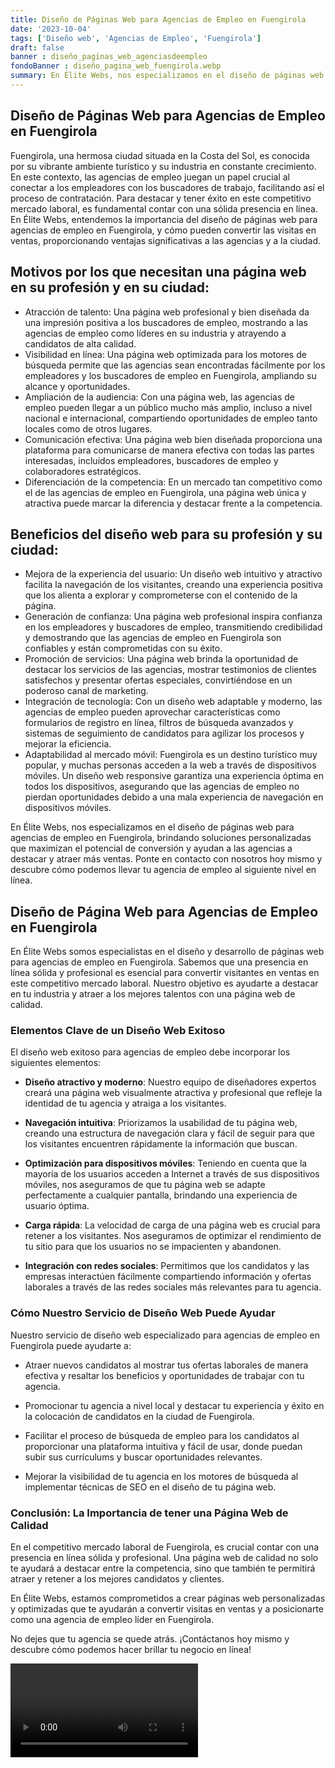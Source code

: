 ```yaml
---
title: Diseño de Páginas Web para Agencias de Empleo en Fuengirola
date: '2023-10-04'
tags: ['Diseño web', 'Agencias de Empleo', 'Fuengirola']
draft: false
banner : diseño_paginas_web_agenciasdeempleo
fondoBanner : diseño_pagina_web_fuengirola.webp
summary: En Élite Webs, nos especializamos en el diseño de páginas web para agencias de empleo en Fuengirola, brindando soluciones personalizadas que maximizan el potencial de conversión y ayudan a las agencias a destacar y atraer más ventas. Ponte en contacto con nosotros hoy mismo y descubre cómo podemos llevar tu agencia de empleo al siguiente nivel en línea.
---
```


## Diseño de Páginas Web para Agencias de Empleo en Fuengirola
Fuengirola, una hermosa ciudad situada en la Costa del Sol, es conocida por su vibrante ambiente turístico y su industria en constante crecimiento. En este contexto, las agencias de empleo juegan un papel crucial al conectar a los empleadores con los buscadores de trabajo, facilitando así el proceso de contratación. Para destacar y tener éxito en este competitivo mercado laboral, es fundamental contar con una sólida presencia en línea. En Élite Webs, entendemos la importancia del diseño de páginas web para agencias de empleo en Fuengirola, y cómo pueden convertir las visitas en ventas, proporcionando ventajas significativas a las agencias y a la ciudad.

## Motivos por los que necesitan una página web en su profesión y en su ciudad:
- Atracción de talento: Una página web profesional y bien diseñada da una impresión positiva a los buscadores de empleo, mostrando a las agencias de empleo como líderes en su industria y atrayendo a candidatos de alta calidad.
- Visibilidad en línea: Una página web optimizada para los motores de búsqueda permite que las agencias sean encontradas fácilmente por los empleadores y los buscadores de empleo en Fuengirola, ampliando su alcance y oportunidades.
- Ampliación de la audiencia: Con una página web, las agencias de empleo pueden llegar a un público mucho más amplio, incluso a nivel nacional e internacional, compartiendo oportunidades de empleo tanto locales como de otros lugares.
- Comunicación efectiva: Una página web bien diseñada proporciona una plataforma para comunicarse de manera efectiva con todas las partes interesadas, incluidos empleadores, buscadores de empleo y colaboradores estratégicos.
- Diferenciación de la competencia: En un mercado tan competitivo como el de las agencias de empleo en Fuengirola, una página web única y atractiva puede marcar la diferencia y destacar frente a la competencia.

## Beneficios del diseño web para su profesión y su ciudad:
- Mejora de la experiencia del usuario: Un diseño web intuitivo y atractivo facilita la navegación de los visitantes, creando una experiencia positiva que los alienta a explorar y comprometerse con el contenido de la página.
- Generación de confianza: Una página web profesional inspira confianza en los empleadores y buscadores de empleo, transmitiendo credibilidad y demostrando que las agencias de empleo en Fuengirola son confiables y están comprometidas con su éxito.
- Promoción de servicios: Una página web brinda la oportunidad de destacar los servicios de las agencias, mostrar testimonios de clientes satisfechos y presentar ofertas especiales, convirtiéndose en un poderoso canal de marketing.
- Integración de tecnología: Con un diseño web adaptable y moderno, las agencias de empleo pueden aprovechar características como formularios de registro en línea, filtros de búsqueda avanzados y sistemas de seguimiento de candidatos para agilizar los procesos y mejorar la eficiencia.
- Adaptabilidad al mercado móvil: Fuengirola es un destino turístico muy popular, y muchas personas acceden a la web a través de dispositivos móviles. Un diseño web responsive garantiza una experiencia óptima en todos los dispositivos, asegurando que las agencias de empleo no pierdan oportunidades debido a una mala experiencia de navegación en dispositivos móviles.

En Élite Webs, nos especializamos en el diseño de páginas web para agencias de empleo en Fuengirola, brindando soluciones personalizadas que maximizan el potencial de conversión y ayudan a las agencias a destacar y atraer más ventas. Ponte en contacto con nosotros hoy mismo y descubre cómo podemos llevar tu agencia de empleo al siguiente nivel en línea.

<GifSeo />

<Cta />

## Diseño de Página Web para Agencias de Empleo en Fuengirola

En Élite Webs somos especialistas en el diseño y desarrollo de páginas web para agencias de empleo en Fuengirola. Sabemos que una presencia en línea sólida y profesional es esencial para convertir visitantes en ventas en este competitivo mercado laboral. Nuestro objetivo es ayudarte a destacar en tu industria y atraer a los mejores talentos con una página web de calidad.

### Elementos Clave de un Diseño Web Exitoso

El diseño web exitoso para agencias de empleo debe incorporar los siguientes elementos:

- **Diseño atractivo y moderno**: Nuestro equipo de diseñadores expertos creará una página web visualmente atractiva y profesional que refleje la identidad de tu agencia y atraiga a los visitantes.

- **Navegación intuitiva**: Priorizamos la usabilidad de tu página web, creando una estructura de navegación clara y fácil de seguir para que los visitantes encuentren rápidamente la información que buscan.

- **Optimización para dispositivos móviles**: Teniendo en cuenta que la mayoría de los usuarios acceden a Internet a través de sus dispositivos móviles, nos aseguramos de que tu página web se adapte perfectamente a cualquier pantalla, brindando una experiencia de usuario óptima.

- **Carga rápida**: La velocidad de carga de una página web es crucial para retener a los visitantes. Nos aseguramos de optimizar el rendimiento de tu sitio para que los usuarios no se impacienten y abandonen.

- **Integración con redes sociales**: Permitimos que los candidatos y las empresas interactúen fácilmente compartiendo información y ofertas laborales a través de las redes sociales más relevantes para tu agencia.

### Cómo Nuestro Servicio de Diseño Web Puede Ayudar

Nuestro servicio de diseño web especializado para agencias de empleo en Fuengirola puede ayudarte a:

- Atraer nuevos candidatos al mostrar tus ofertas laborales de manera efectiva y resaltar los beneficios y oportunidades de trabajar con tu agencia.

- Promocionar tu agencia a nivel local y destacar tu experiencia y éxito en la colocación de candidatos en la ciudad de Fuengirola.

- Facilitar el proceso de búsqueda de empleo para los candidatos al proporcionar una plataforma intuitiva y fácil de usar, donde puedan subir sus currículums y buscar oportunidades relevantes.

- Mejorar la visibilidad de tu agencia en los motores de búsqueda al implementar técnicas de SEO en el diseño de tu página web.

### Conclusión: La Importancia de tener una Página Web de Calidad

En el competitivo mercado laboral de Fuengirola, es crucial contar con una presencia en línea sólida y profesional. Una página web de calidad no solo te ayudará a destacar entre la competencia, sino que también te permitirá atraer y retener a los mejores candidatos y clientes.

En Élite Webs, estamos comprometidos a crear páginas web personalizadas y optimizadas que te ayudarán a convertir visitas en ventas y a posicionarte como una agencia de empleo líder en Fuengirola.

No dejes que tu agencia se quede atrás. ¡Contáctanos hoy mismo y descubre cómo podemos hacer brillar tu negocio en línea!

<Video />

<CtaBot job='Agencias de Empleo' city='Fuengirola'/>

<Gmaps query='Fuengirola+españa+maps' />